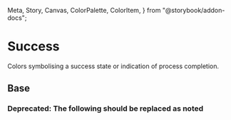   Meta,
  Story,
  Canvas,
  ColorPalette,
  ColorItem,
} from "@storybook/addon-docs";

<Meta title="Theme/Palettes/Success" />

# Success

Colors symbolising a success state or indication of process completion.

## Base

<ColorContainer className="paletteContainer">
  <ColorPalette className="docs">
    <ColorItem
      title="Border"
      subtitle="--salt-palette-success-border"
      colors={{
        "--salt-palette-success-border": "var(--salt-palette-success-border)",
      }}
    />
    <ColorItem
      title="Foreground"
      subtitle="--salt-palette-success-foreground"
      colors={{
        "--salt-palette-success-foreground":
          "var(--salt-palette-success-foreground)",
      }}
    />
    <ColorItem
      title="Background"
      subtitle="--salt-palette-success-background"
      colors={{
        "--salt-palette-success-background":
          "var(--salt-palette-success-background)",
      }}
    />
    <ColorItem
      title="Background (selected)"
      subtitle="--salt-palette-success-background-selected"
      colors={{
        "--salt-palette-success-background-selected":
          "var(--salt-palette-success-background-selected)",
      }}
    />
  </ColorPalette>
</ColorContainer>

### **Deprecated:** The following should be replaced as noted

<Canvas>
  <DocGrid withNotes>
    <ColorBlock
      colorVar="--salt-palette-success-background-emphasize"
      replacementToken="--salt-palette-success-background"
    />
  </DocGrid>
</Canvas>
